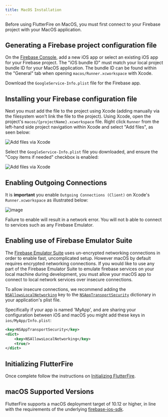 ```yaml
---
title: MacOS Installation
---
```


Before using FlutterFire on MacOS, you must first connect to your Firebase project with your MacOS application.

## Generating a Firebase project configuration file

On the [Firebase Console](https://console.firebase.google.com/project/_/overview), add a new iOS app or select an
existing iOS app for your Firebase project. The "iOS bundle ID" must match your local project bundle ID for your MacOS application. The bundle ID
can be found within the "General" tab when opening `macos/Runner.xcworkspace` with Xcode.

Download the `GoogleService-Info.plist` file for the Firebase app.

## Installing your Firebase configuration file

Next you must add the file to the project using Xcode (adding manually via the filesystem won't link the file to the
project). Using Xcode, open the project's `macos/{projectName}.xcworkspace` file. Right click `Runner` from the left-hand
side project navigation within Xcode and select "Add files", as seen below:

<Image
  src="ios-xcode-copy-items.png"
  alt="Add files via Xcode"
  caption={false}
/>

Select the `GoogleService-Info.plist` file you downloaded, and ensure the "Copy items if needed" checkbox is enabled:

<Image
  src="ios-xcode-copy-items.png"
  alt="Add files via Xcode"
  caption={false}
/>

## Enabling Outgoing Connections

It is **important** you enable `Outgoing Connections (Client)` on Xcode's `Runner.xcworkspace` as illustrated below:

![image](https://user-images.githubusercontent.com/12681781/121333660-d1330500-c93a-11eb-8fb6-b1d803b9c7bb.png)

Failure to enable will result in a network error. You will not b able to connect to services such as any Firebase Emulator.

## Enabling use of Firebase Emulator Suite

The [Firebase Emulator Suite](https://firebase.google.com/docs/emulator-suite) uses un-encrypted networking connections in order to enable fast, uncomplicated setup. However macOS by default requires encrypted networking connections. If you would like to use any part of the Firebase Emulator Suite to emulate firebase services on your local machine during development, you must allow your macOS app to connect to local network services over insecure connections.

To allow insecure connections, we recommend adding the [`NSAllowsLocalNetworking`](https://developer.apple.com/documentation/bundleresources/information_property_list/nsapptransportsecurity/nsallowslocalnetworking) key to the [`NSAppTransportSecurity`](https://developer.apple.com/documentation/bundleresources/information_property_list/nsapptransportsecurity) dictionary in your application's plist file.

Specifically if your app is named 'MyApp', and are sharing your configuration between iOS and macOS you might add these keys in `ios/MyApp/Info.plist`:

```xml
<key>NSAppTransportSecurity</key>
<dict>
    <key>NSAllowsLocalNetworking</key>
    <true/>
</dict>
```

## Initializing FlutterFire

Once complete follow the instructions on [Initializing FlutterFire](../overview.mdx#initializing-flutterfire).

## macOS Supported Versions

FlutterFire supports a macOS deployment target of 10.12 or higher, in line with the requirements of the underlying [firebase-ios-sdk](https://firebase.google.com/docs/ios/setup).
